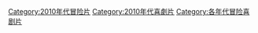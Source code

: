 {{DEFAULTSORT:2010}}
[[Category:2010年代冒险片|Category:2010年代冒险片]]
[[Category:2010年代喜劇片|Category:2010年代喜劇片]]
[[Category:各年代冒险喜剧片|Category:各年代冒险喜剧片]]
